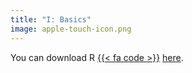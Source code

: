 ```yaml
---
title: "I: Basics"
image: apple-touch-icon.png
---
```


You can download R [{{< fa code >}}](https://cran.r-project.org) [here](https://cran.r-project.org).
